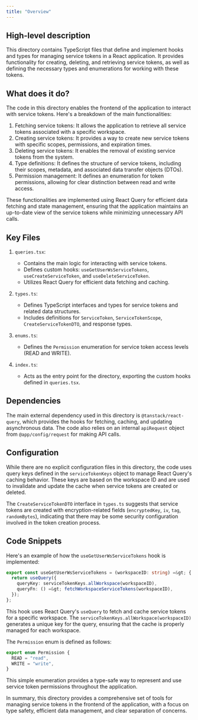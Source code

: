 ```yaml
---
title: "Overview"
---
```


## High-level description
This directory contains TypeScript files that define and implement hooks and types for managing service tokens in a React application. It provides functionality for creating, deleting, and retrieving service tokens, as well as defining the necessary types and enumerations for working with these tokens.

## What does it do?
The code in this directory enables the frontend of the application to interact with service tokens. Here's a breakdown of the main functionalities:

1. Fetching service tokens: It allows the application to retrieve all service tokens associated with a specific workspace.
2. Creating service tokens: It provides a way to create new service tokens with specific scopes, permissions, and expiration times.
3. Deleting service tokens: It enables the removal of existing service tokens from the system.
4. Type definitions: It defines the structure of service tokens, including their scopes, metadata, and associated data transfer objects (DTOs).
5. Permission management: It defines an enumeration for token permissions, allowing for clear distinction between read and write access.

These functionalities are implemented using React Query for efficient data fetching and state management, ensuring that the application maintains an up-to-date view of the service tokens while minimizing unnecessary API calls.

## Key Files

1. `queries.tsx`:
   - Contains the main logic for interacting with service tokens.
   - Defines custom hooks: `useGetUserWsServiceTokens`, `useCreateServiceToken`, and `useDeleteServiceToken`.
   - Utilizes React Query for efficient data fetching and caching.

2. `types.ts`:
   - Defines TypeScript interfaces and types for service tokens and related data structures.
   - Includes definitions for `ServiceToken`, `ServiceTokenScope`, `CreateServiceTokenDTO`, and response types.

3. `enums.ts`:
   - Defines the `Permission` enumeration for service token access levels (READ and WRITE).

4. `index.ts`:
   - Acts as the entry point for the directory, exporting the custom hooks defined in `queries.tsx`.

## Dependencies
The main external dependency used in this directory is `@tanstack/react-query`, which provides the hooks for fetching, caching, and updating asynchronous data. The code also relies on an internal `apiRequest` object from `@app/config/request` for making API calls.

## Configuration
While there are no explicit configuration files in this directory, the code uses query keys defined in the `serviceTokenKeys` object to manage React Query's caching behavior. These keys are based on the workspace ID and are used to invalidate and update the cache when service tokens are created or deleted.

The `CreateServiceTokenDTO` interface in `types.ts` suggests that service tokens are created with encryption-related fields (`encryptedKey`, `iv`, `tag`, `randomBytes`), indicating that there may be some security configuration involved in the token creation process.

## Code Snippets

Here's an example of how the `useGetUserWsServiceTokens` hook is implemented:

```typescript
export const useGetUserWsServiceTokens = (workspaceID: string) =&gt; {
  return useQuery({
    queryKey: serviceTokenKeys.allWorkspace(workspaceID),
    queryFn: () =&gt; fetchWorkspaceServiceTokens(workspaceID),
  });
};
```

This hook uses React Query's `useQuery` to fetch and cache service tokens for a specific workspace. The `serviceTokenKeys.allWorkspace(workspaceID)` generates a unique key for the query, ensuring that the cache is properly managed for each workspace.

The `Permission` enum is defined as follows:

```typescript
export enum Permission {
  READ = "read",
  WRITE = "write",
}
```

This simple enumeration provides a type-safe way to represent and use service token permissions throughout the application.

In summary, this directory provides a comprehensive set of tools for managing service tokens in the frontend of the application, with a focus on type safety, efficient data management, and clear separation of concerns.
